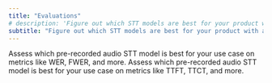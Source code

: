```yaml
---
title: "Evaluations"
# description: 'Figure out which STT models are best for your product with an eval.'
subtitle: "Figure out which STT models are best for your product with an eval."
---
```


<CardGroup cols={2}>
  <Card title="Pre-recorded audio evals" icon="file-audio" href="/docs/evaluations/pre-recorded-evals">
    Assess which pre-recorded audio STT model is best for your use case on metrics like WER, FWER, and more.
  </Card>
  <Card title="Voice agent evals" icon="message-waveform" href="/docs/evaluations/voice-agent-evals">
    Assess which pre-recorded audio STT model is best for your use case on metrics like TTFT, TTCT, and more.
  </Card>

</CardGroup>
